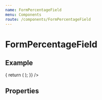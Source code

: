 ```yaml
---
name: FormPercentageField
menu: Components
route: /components/FormPercentageField
---
```



# FormPercentageField

## Example

<Playground>
  <Form
    render={() => {
      return (
        <FormPercentageField
          icon="extension"
          name="fieldName"
          label="Field Label"
        />
      );
    }}
  />
</Playground>

## Properties

<Props of={FormPercentageField} />
